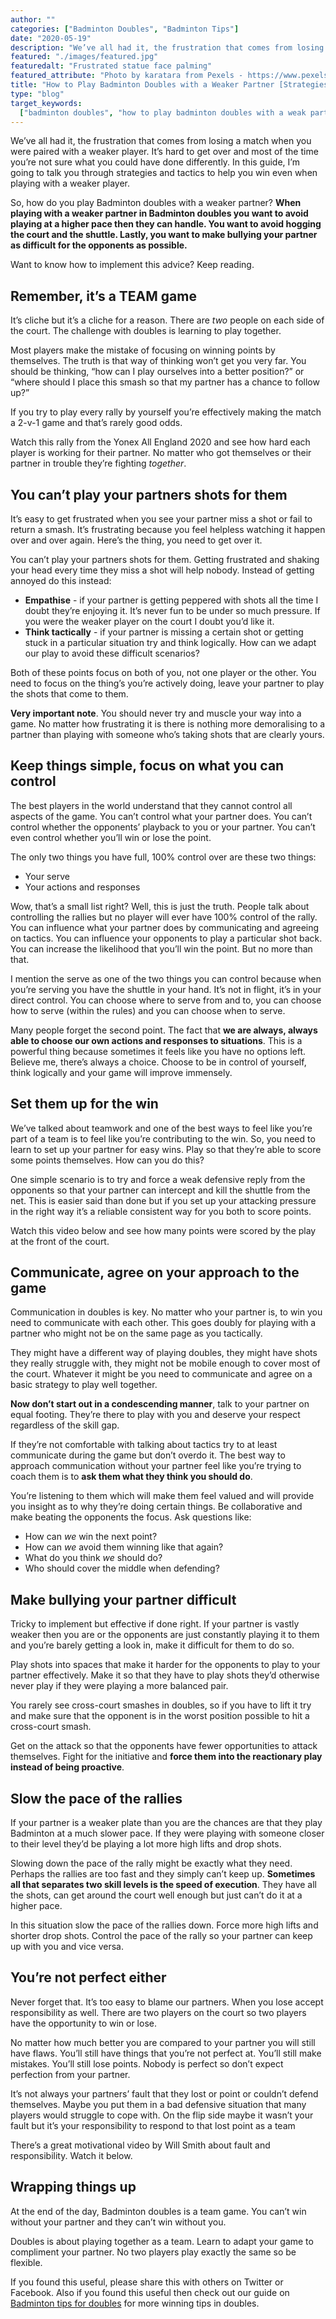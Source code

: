 ```yaml
---
author: ""
categories: ["Badminton Doubles", "Badminton Tips"]
date: "2020-05-19"
description: "We’ve all had it, the frustration that comes from losing a match when you were paired with a weaker player. It’s hard to get over and most of the time you’re not sure what you could have done differently. In this guide, I’m going to talk you through strategies and tactics to help you win even when playing with a weaker player. So, how do you play Badminton doubles with a weaker partner?"
featured: "./images/featured.jpg"
featuredalt: "Frustrated statue face palming"
featured_attribute: "Photo by karatara from Pexels - https://www.pexels.com/photo/male-statue-decor-931317/"
title: "How to Play Badminton Doubles with a Weaker Partner [Strategies and Tactics]"
type: "blog"
target_keywords:
  ["badminton doubles", "how to play badminton doubles with a weak partner"]
---
```


We’ve all had it, the frustration that comes from losing a match when you were paired with a weaker player. It’s hard to get over and most of the time you’re not sure what you could have done differently. In this guide, I’m going to talk you through strategies and tactics to help you win even when playing with a weaker player.

So, how do you play Badminton doubles with a weaker partner? **When playing with a weaker partner in Badminton doubles you want to avoid playing at a higher pace then they can handle. You want to avoid hogging the court and the shuttle. Lastly, you want to make bullying your partner as difficult for the opponents as possible.**

Want to know how to implement this advice? Keep reading.

## Remember, it’s a TEAM game

It’s cliche but it’s a cliche for a reason. There are _two_ people on each side of the court. The challenge with doubles is learning to play together.

Most players make the mistake of focusing on winning points by themselves. The truth is that way of thinking won’t get you very far. You should be thinking, “how can I play ourselves into a better position?” or “where should I place this smash so that my partner has a chance to follow up?”

If you try to play every rally by yourself you’re effectively making the match a 2-v-1 game and that’s rarely good odds.

Watch this rally from the Yonex All England 2020 and see how hard each player is working for their partner. No matter who got themselves or their partner in trouble they’re fighting _together_.

<Tweet tweetId="1248604994242326528" />

## You can’t play your partners shots for them

It’s easy to get frustrated when you see your partner miss a shot or fail to return a smash. It’s frustrating because you feel helpless watching it happen over and over again. Here’s the thing, you need to get over it.

You can’t play your partners shots for them. Getting frustrated and shaking your head every time they miss a shot will help nobody. Instead of getting annoyed do this instead:

- **Empathise** - if your partner is getting peppered with shots all the time I doubt they’re enjoying it. It’s never fun to be under so much pressure. If you were the weaker player on the court I doubt you’d like it.
- **Think tactically** - if your partner is missing a certain shot or getting stuck in a particular situation try and think logically. How can we adapt our play to avoid these difficult scenarios?

Both of these points focus on both of you, not one player or the other. You need to focus on the thing’s you’re actively doing, leave your partner to play the shots that come to them.

**Very important note**. You should never try and muscle your way into a game. No matter how frustrating it is there is nothing more demoralising to a partner than playing with someone who’s taking shots that are clearly yours.

## Keep things simple, focus on what you can control

The best players in the world understand that they cannot control all aspects of the game. You can’t control what your partner does. You can’t control whether the opponents’ playback to you or your partner. You can’t even control whether you’ll win or lose the point.

The only two things you have full, 100% control over are these two things:

- Your serve
- Your actions and responses

Wow, that’s a small list right? Well, this is just the truth. People talk about controlling the rallies but no player will ever have 100% control of the rally. You can influence what your partner does by communicating and agreeing on tactics. You can influence your opponents to play a particular shot back. You can increase the likelihood that you’ll win the point. But no more than that.

I mention the serve as one of the two things you can control because when you’re serving you have the shuttle in your hand. It’s not in flight, it’s in your direct control. You can choose where to serve from and to, you can choose how to serve (within the rules) and you can choose when to serve.

Many people forget the second point. The fact that **we are always, always able to choose our own actions and responses to situations**. This is a powerful thing because sometimes it feels like you have no options left. Believe me, there’s always a choice. Choose to be in control of yourself, think logically and your game will improve immensely.

## Set them up for the win

We’ve talked about teamwork and one of the best ways to feel like you’re part of a team is to feel like you’re contributing to the win. So, you need to learn to set up your partner for easy wins. Play so that they’re able to score some points themselves. How can you do this?

One simple scenario is to try and force a weak defensive reply from the opponents so that your partner can intercept and kill the shuttle from the net. This is easier said than done but if you set up your attacking pressure in the right way it’s a reliable consistent way for you both to score points.

Watch this video below and see how many points were scored by the play at the front of the court.

<YouTube id="xONX2jLOzJI" title="Lee Yong Dae vs Kevin Sanjaya Sukamuljo" />

## Communicate, agree on your approach to the game

Communication in doubles is key. No matter who your partner is, to win you need to communicate with each other. This goes doubly for playing with a partner who might not be on the same page as you tactically.

They might have a different way of playing doubles, they might have shots they really struggle with, they might not be mobile enough to cover most of the court. Whatever it might be you need to communicate and agree on a basic strategy to play well together.

**Now don’t start out in a condescending manner**, talk to your partner on equal footing. They’re there to play with you and deserve your respect regardless of the skill gap.

If they’re not comfortable with talking about tactics try to at least communicate during the game but don’t overdo it. The best way to approach communication without your partner feel like you’re trying to coach them is to **ask them what they think you should do**.

You’re listening to them which will make them feel valued and will provide you insight as to why they’re doing certain things. Be collaborative and make beating the opponents the focus. Ask questions like:

- How can _we_ win the next point?
- How can _we_ avoid them winning like that again?
- What do you think _we_ should do?
- Who should cover the middle when defending?

## Make bullying your partner difficult

Tricky to implement but effective if done right. If your partner is vastly weaker then you are or the opponents are just constantly playing it to them and you’re barely getting a look in, make it difficult for them to do so.

Play shots into spaces that make it harder for the opponents to play to your partner effectively. Make it so that they have to play shots they’d otherwise never play if they were playing a more balanced pair.

You rarely see cross-court smashes in doubles, so if you have to lift it try and make sure that the opponent is in the worst position possible to hit a cross-court smash.

Get on the attack so that the opponents have fewer opportunities to attack themselves. Fight for the initiative and **force them into the reactionary play instead of being proactive**.

## Slow the pace of the rallies

If your partner is a weaker plate than you are the chances are that they play Badminton at a much slower pace. If they were playing with someone closer to their level they’d be playing a lot more high lifts and drop shots.

Slowing down the pace of the rally might be exactly what they need. Perhaps the rallies are too fast and they simply can’t keep up. **Sometimes all that separates two skill levels is the speed of execution**. They have all the shots, can get around the court well enough but just can’t do it at a higher pace.

In this situation slow the pace of the rallies down. Force more high lifts and shorter drop shots. Control the pace of the rally so your partner can keep up with you and vice versa.

## You’re not perfect either

Never forget that. It’s too easy to blame our partners. When you lose accept responsibility as well. There are two players on the court so two players have the opportunity to win or lose.

No matter how much better you are compared to your partner you will still have flaws. You’ll still have things that you’re not perfect at. You’ll still make mistakes. You’ll still lose points. Nobody is perfect so don’t expect perfection from your partner.

It’s not always your partners’ fault that they lost or point or couldn’t defend themselves. Maybe you put them in a bad defensive situation that many players would struggle to cope with. On the flip side maybe it wasn’t your fault but it’s your responsibility to respond to that lost point as a team

There’s a great motivational video by Will Smith about fault and responsibility. Watch it below.

<YouTube id="USsqkd-E9ag" title="Will Smith - Fault vs responsibility" />

## Wrapping things up

At the end of the day, Badminton doubles is a team game. You can’t win without your partner and they can’t win without you.

Doubles is about playing together as a team. Learn to adapt your game to compliment your partner. No two players play exactly the same so be flexible.

If you found this useful, please share this with others on Twitter or Facebook. Also if you found this useful then check out our guide on [Badminton tips for doubles](/blog/badminton-tips-for-doubles/) for more winning tips in doubles.
